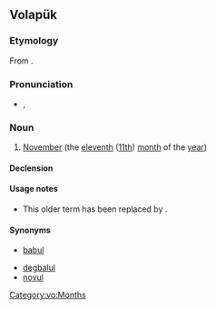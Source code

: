 ==Volapük==

===Etymology===
From {{compound|bals|e|bal|-ul|lang=vo|t1=ten, now [[deg#Volapük|deg]]|t2=and|t3=one|t4=([[morpheme]] for) month (< [[mul#Volapük|mul]])}}.

===Pronunciation===
* {{IPA|[bal.se.ba.ˈlul]|lang=vo}}, {{X-SAMPA|[bal.se.ba."lul]}}

===Noun===
{{vo-noun}}

# {{obsolete|lang=vo}} [[November]] (the [[eleventh]] ([[11th]]) [[month]] of the [[year]])

====Declension====
{{vo-decl-noun}}

====Usage notes====
* This older term has been replaced by {{term|novul|lang=vo||November}}.

====Synonyms====
* {{obsolete|lang=vo}} [[babul]]
* [[degbalul]]
* [[novul]]

[[Category:vo:Months]]